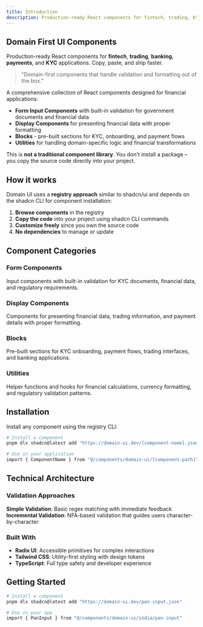 ```yaml
---
title: Introduction
description: Production-ready React components for fintech, trading, KYC, and financial applications.
---
```

## Domain First UI Components

Production-ready React components for **fintech**, **trading**, **banking**, **payments**, and **KYC** applications. Copy, paste, and ship faster.

> "Domain-first components that handle validation and formatting out of the box."

A comprehensive collection of React components designed for financial applications:

- **Form Input Components** with built-in validation for government documents and financial data
- **Display Components** for presenting financial data with proper formatting
- **Blocks** - pre-built sections for KYC, onboarding, and payment flows
- **Utilities** for handling domain-specific logic and financial transformations

This is **not a traditional component library**. You don't install a package – you copy the source code directly into your project.

## How it works

Domain UI uses a **registry approach** similar to shadcn/ui and depends on the shadcn CLI for component installation:

1. **Browse components** in the registry
2. **Copy the code** into your project using shadcn CLI commands
3. **Customize freely** since you own the source code
4. **No dependencies** to manage or update

## Component Categories

### Form Components
Input components with built-in validation for KYC documents, financial data, and regulatory requirements.

### Display Components
Components for presenting financial data, trading information, and payment details with proper formatting.

### Blocks
Pre-built sections for KYC onboarding, payment flows, trading interfaces, and banking applications.

### Utilities
Helper functions and hooks for financial calculations, currency formatting, and regulatory validation patterns.

## Installation

Install any component using the registry CLI:

```bash
# Install a component
pnpm dlx shadcn@latest add "https://domain-ui.dev/[component-name].json"

# Use in your application
import { ComponentName } from "@/components/domain-ui/[component-path]"
```

## Technical Architecture

### Validation Approaches

**Simple Validation**: Basic regex matching with immediate feedback
**Incremental Validation**: NFA-based validation that guides users character-by-character

### Built With

- **Radix UI**: Accessible primitives for complex interactions
- **Tailwind CSS**: Utility-first styling with design tokens
- **TypeScript**: Full type safety and developer experience

## Getting Started

```bash
# Install a component
pnpm dlx shadcn@latest add "https://domain-ui.dev/pan-input.json"

# Use in your app
import { PanInput } from "@/components/domain-ui/india/pan-input"
```